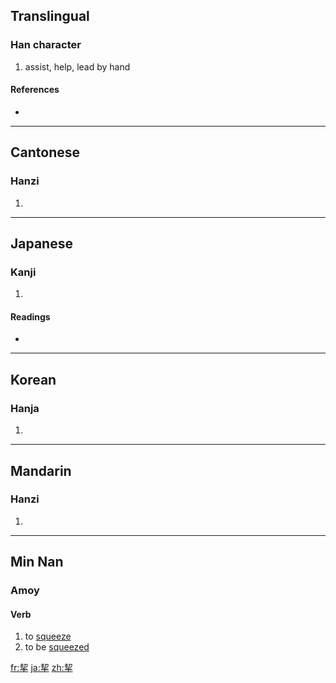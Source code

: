 ==Translingual==

===Han character===
{{Han char|rn=64|rad=手|as=06|sn=10|four=5750<sub>2</sub>|canj=手竹手 (QHQ)}}

# assist, help, lead by hand

====References====
* {{Han ref|kx=0429.220|dkj=12035|dj=0779.010|hdz=31863.010|uh=6308|ud=25352|bh=AEB2|bd=44722}}

----

==Cantonese==

===Hanzi===
{{yue-hanzi|jyut=|y=kit3}}

# {{defn|Cantonese|sort=手06}}

----

==Japanese==

===Kanji===
{{ja-kanji|grade=|rs=手06}}

# {{defn|Japanese|sort=手06}}

====Readings====
* {{ja-readings|on=[[けつ]] (ketsu), [[けい]] (kei)|kun=[[ひつさげる]] (hitsusageru)}}

----

==Korean==

===Hanja===
{{ko-hanja|hangeul=[[설]], [[계]]|eumhun=|rv=seol, gye|mr=sŏl, kye|y=sel, kyey}}

# {{defn|Korean|sort=手06}}

----

==Mandarin==

===Hanzi===
{{cmn-hanzi|pin=[[qiè]] ([[qie4]])|wg=ch'ieh<sup>4</sup>}}

# {{defn|Mandarin|sort=手06}}

----

==Min Nan==

===Amoy===
{{rfc-header|Amoy}}

====Verb====
{{nan-verb|ts|poj=kho̍eh|pojt=khoeh8|rs=手06}}

# to [[squeeze]]
# to be [[squeezed]]

[[fr:挈]]
[[ja:挈]]
[[zh:挈]]